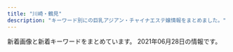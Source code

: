 ```yaml
---
title: "川崎・鶴見"
description: "キーワード別にの巨乳アジアン・チャイナエステ嬢情報をまとめました。"
---
```


新着画像と新着キーワードをまとめています。
2021年06月28日の情報です。

<DmmAffiliateIns />
<KeywordTable
  shops={
    [
    {
        "img_links": [
            "http://muyu.ests.jp/images/mobile.jpg",
            "http://muyu.ests.jp/images/bj3.jpg",
            "http://muyu.ests.jp/images/room1.jpg",
            "http://muyu.ests.jp/photos/sites/53/2021/06/2021062802022498.jpg",
            "http://muyu.ests.jp/images/s_news.jpg",
            "http://muyu.ests.jp/images/room2.jpg",
            "http://muyu.ests.jp/images/room3.jpg",
            "http://muyu.ests.jp/images/bj2.jpg",
            "http://muyu.ests.jp/images/top.jpg",
            "http://muyu.ests.jp/images/room4.jpg",
            "http://muyu.ests.jp/photos/sites/53/2021/06/2021062802022392.jpg",
            "http://muyu.ests.jp/images/s_staff.png"
        ],
        "keywords": {
            "D": 6,
            "85": 6
        },
        "url": "http://muyu.ests.jp/",
        "name": "\u590f\u306e\u591c",
        "station": "JR\u5c3b\u624b\u99c5"
    },
    {
        "keywords": {
            "F": 2,
            "\u4e73": 2
        },
        "name": "\u30af\u30e9\u30a6\u30f3\u30fbCrown",
        "url": "http://www.crownman.tank.jp/",
        "img_links": [
            "http://www.crownman.tank.jp/public/20210319-004011-852.jpeg",
            "http://www.crownman.tank.jp/images/lj.png",
            "http://www.crownman.tank.jp/public/20191208-161631-393.jpeg",
            "http://www.crownman.tank.jp/images/br.png",
            "http://www.crownman.tank.jp/public/20210504-080501-939.jpeg",
            "http://www.crownman.tank.jp/public/20190614-225752-699.jpeg",
            "http://www.crownman.tank.jp/public/20210214-132800-589.jpeg",
            "http://www.crownman.tank.jp/public/20190809-023452-629.jpeg",
            "http://www.crownman.tank.jp/images/h01.jpg",
            "http://www.crownman.tank.jp/public/20190404-200155-177.jpeg",
            "http://www.crownman.tank.jp/public/20210603-000118-225.jpeg",
            "http://www.crownman.tank.jp/public/20201114-223303-188.jpeg",
            "http://www.crownman.tank.jp/public/20181103-143855-981.jpeg",
            "http://www.crownman.tank.jp/ueditor/php/upload/image/20181102/1541123069868367.jpg",
            "http://www.crownman.tank.jp/public/20181126-115300-843.jpeg",
            "http://www.crownman.tank.jp/images/h5.jpg",
            "http://www.crownman.tank.jp/public/20210512-181627-885.jpeg",
            "http://www.crownman.tank.jp/public/20181102-021404-733.jpeg",
            "http://www.crownman.tank.jp/public/20181102-021325-742.jpeg",
            "http://www.crownman.tank.jp/images/xw.png",
            "http://www.crownman.tank.jp/images/zj.png",
            "http://www.crownman.tank.jp/public/20181102-021419-221.jpeg",
            "http://www.crownman.tank.jp/public/20210615-000828-824.jpeg",
            "http://www.crownman.tank.jp/public/20201016-024617-911.jpeg",
            "http://www.crownman.tank.jp/images/fj.png",
            "http://www.crownman.tank.jp/public/20200829-001214-615.jpeg",
            "http://www.crownman.tank.jp/public/20210225-132107-806.jpeg",
            "http://www.crownman.tank.jp/public/20210208-142304-974.jpeg",
            "http://www.crownman.tank.jp/public/20210309-102855-324.jpeg",
            "http://www.crownman.tank.jp/public/20190516-130732-500.jpeg",
            "http://www.crownman.tank.jp/images/h02.jpg",
            "http://www.crownman.tank.jp/ueditor/php/upload/image/20200828/1598625782230952.jpeg",
            "http://www.crownman.tank.jp/public/20210219-091840-338.jpeg",
            "http://www.crownman.tank.jp/public/20191102-172721-416.jpeg",
            "http://www.crownman.tank.jp/public/20210620-113212-312.png",
            "http://www.crownman.tank.jp/public/20210128-093735-441.jpeg",
            "http://www.crownman.tank.jp/public/20181102-021343-999.jpeg",
            "http://www.crownman.tank.jp/public/20190410-032921-983.jpeg",
            "http://www.crownman.tank.jp/public/20190103-235102-103.jpeg",
            "http://www.crownman.tank.jp/images/guest.png",
            "http://www.crownman.tank.jp/public/20210315-113348-885.jpeg",
            "http://www.crownman.tank.jp/images/h3.jpg",
            "http://www.crownman.tank.jp/public/20200829-204316-579.jpeg",
            "http://www.crownman.tank.jp/public/20210601-123201-393.jpeg",
            "http://www.crownman.tank.jp/public/20210217-094543-773.jpeg",
            "http://www.crownman.tank.jp/images/lyb.png",
            "http://www.crownman.tank.jp/public/20201225-105416-366.jpeg",
            "http://www.crownman.tank.jp/public/20191220-000813-127.jpeg",
            "http://www.crownman.tank.jp/images/scrollToTop.png",
            "http://www.crownman.tank.jp/public/20190512-114325-285.jpeg",
            "http://www.crownman.tank.jp/public/20181101-091932-723.jpeg",
            "http://www.crownman.tank.jp/images/br1.png",
            "http://www.crownman.tank.jp/images/contact.png",
            "http://www.crownman.tank.jp/public/20210226-091700-151.jpeg",
            "http://www.crownman.tank.jp/images/h4.jpg",
            "http://www.crownman.tank.jp/public/20190321-014538-796.jpeg",
            "http://www.crownman.tank.jp/images/jt.png",
            "http://www.crownman.tank.jp/public/20210414-180217-393.jpeg"
        ],
        "station": "JR\u9db4\u898b\u99c5"
    },
    {
        "name": "\u7652\u3057\u306e\u7f8e\u4eba",
        "url": "http://cizanasr.xyz/",
        "keywords": {
            "C": 8,
            "89": 4,
            "94": 4,
            "D": 4
        },
        "station": "JR\u9db4\u898b\u99c5\u6771\u53e3",
        "img_links": [
            "http://cizanasr.xyz/static/picture/tit_therapist.png",
            "http://cizanasr.xyz/static/picture/room3.jpg",
            "http://cizanasr.xyz/static/picture/room4.jpg",
            "http://cizanasr.xyz/static/picture/tit_staff01.png",
            "http://cizanasr.xyz/static/picture/sp_tit_staff02.png",
            "http://cizanasr.xyz/static/picture/top.jpg",
            "http://cizanasr.xyz/static/picture/img_tel.png",
            "http://cizanasr.xyz/static/picture/tit_new.png",
            "http://cizanasr.xyz/static/picture/sp_tit_staff01.png",
            "http://cizanasr.xyz/static/picture/room2.jpg",
            "http://cizanasr.xyz/uploads/210529/1-210529110451917.jpg",
            "http://cizanasr.xyz/uploads/210529/1-21052911035S39.jpg",
            "http://cizanasr.xyz/static/picture/sp_tit_new.png",
            "http://cizanasr.xyz/static/picture/sp_tit_therapist.png",
            "http://cizanasr.xyz/static/picture/maining.jpg",
            "http://cizanasr.xyz/uploads/210529/1-210529110422206.jpg",
            "http://cizanasr.xyz/static/picture/tit_staff02.png",
            "http://cizanasr.xyz/static/picture/room1.jpg"
        ]
    },
    {
        "url": "http://asatsuyu-es.com/",
        "name": "\u671d\u9732",
        "img_links": [
            "http://asatsuyu-es.com/images/zi_staff.png",
            "http://asatsuyu-es.com/images/room3.jpg",
            "http://asatsuyu-es.com/images/st03b.jpg",
            "http://asatsuyu-es.com/images/st05b.jpg",
            "http://asatsuyu-es.com/images/st02.jpg",
            "http://asatsuyu-es.com/images/mobile.jpg",
            "http://asatsuyu-es.com/images/st05.jpg",
            "http://asatsuyu-es.com/images/room2.jpg",
            "http://asatsuyu-es.com/images/top01.jpg",
            "http://asatsuyu-es.com/images/picktiao.jpg",
            "http://asatsuyu-es.com/images/newtiao.jpg",
            "http://asatsuyu-es.com/images/st01.jpg",
            "http://asatsuyu-es.com/images/newfacetiao.jpg",
            "http://asatsuyu-es.com/images/st03.jpg",
            "http://asatsuyu-es.com/images/room4.jpg",
            "http://asatsuyu-es.com/images/st04.jpg",
            "http://asatsuyu-es.com/images/room6.jpg",
            "http://asatsuyu-es.com/images/room1.jpg"
        ],
        "keywords": {
            "C": 12,
            "87": 1,
            "D": 2,
            "86": 1
        },
        "station": "JR\u9db4\u898b\u99c5\u897f\u53e3"
    },
    {
        "url": "http://www.iyasi-massage.com/",
        "img_links": [
            "http://www.iyasi-massage.com/images/staff_one/staff_one_04.jpg",
            "http://www.iyasi-massage.com/images/staff_image/staff_d05.jpg",
            "http://www.iyasi-massage.com/images/staff_one/staff_one_08.png",
            "http://www.iyasi-massage.com/images/staff_one/staff_one_top.jpg",
            "http://www.iyasi-massage.com/images/staff_image/staff_d02.jpg",
            "http://www.iyasi-massage.com/images/staff_image/staff_d03.jpg",
            "http://www.iyasi-massage.com/images/staff/sta_06.jpg",
            "http://www.iyasi-massage.com/images/system/syatem_303.jpg",
            "http://www.iyasi-massage.com/images/top/top_08.png",
            "http://www.iyasi-massage.com/images/staff/sta_0z2.jpg",
            "http://www.iyasi-massage.com/images/staff_image/staff_d04.jpg",
            "http://www.iyasi-massage.com/images/gallery/gallery_402.jpg",
            "http://www.iyasi-massage.com/images/gallery/gallery_404.jpg",
            "http://www.iyasi-massage.com/images/home/index_page_top.jpg",
            "http://www.iyasi-massage.com/images/staff/sta_03.jpg",
            "http://www.iyasi-massage.com/images/gallery/gallery_01.jpg",
            "http://www.iyasi-massage.com/images/staff_one/staff_one_05.jpg",
            "http://www.iyasi-massage.com/images/gallery/gallery_103.jpg",
            "http://www.iyasi-massage.com/images/system/syatem_301.jpg",
            "http://www.iyasi-massage.com/images/home/index_qup.jpg",
            "http://www.iyasi-massage.com/images/gallery/gallery_401.jpg",
            "http://www.iyasi-massage.com/images/staff/sta_08.jpg",
            "http://www.iyasi-massage.com/images/gallery/gallery_101.jpg",
            "http://www.iyasi-massage.com/images/staff_one/staff_one_07.png",
            "http://www.iyasi-massage.com/images/home/index_tel.jpg",
            "http://www.iyasi-massage.com/images/top/top_04.jpg",
            "http://www.iyasi-massage.com/images/gallery/gallery_104.jpg",
            "http://www.iyasi-massage.com/images/system/syatem_302.jpg",
            "http://www.iyasi-massage.com/images/home/QR.png",
            "http://www.iyasi-massage.com/images/top/top_01.jpg",
            "http://www.iyasi-massage.com/images/top/top_06.jpg",
            "http://www.iyasi-massage.com/images/staff/sta_023.jpg",
            "http://www.iyasi-massage.com/images/staff/sta_0z6.jpg",
            "http://www.iyasi-massage.com/images/staff/sta_0z8.jpg",
            "http://www.iyasi-massage.com/images/staff/sta_0z12.jpg",
            "http://www.iyasi-massage.com/images/gallery/gallery_top.jpg",
            "http://www.iyasi-massage.com/images/gallery/gallery_403.jpg",
            "http://www.iyasi-massage.com/images/top/top_05.jpg",
            "http://www.iyasi-massage.com/images/staff_one/staff_one_01.jpg",
            "http://www.iyasi-massage.com/images/staff/sta_0z10.jpg",
            "http://www.iyasi-massage.com/images/gallery/gallery_102.jpg",
            "http://www.iyasi-massage.com/images/home/index_04.jpg",
            "http://www.iyasi-massage.com/images/staff/sta_01.jpg",
            "http://www.iyasi-massage.com/images/top/top_02.jpg",
            "http://www.iyasi-massage.com/images/top/top_03.jpg",
            "http://www.iyasi-massage.com/images/staff/sta_0z9.jpg",
            "http://www.iyasi-massage.com/images/home/top_qp.jpg",
            "http://www.iyasi-massage.com/images/staff/staff_top.jpg",
            "http://www.iyasi-massage.com/images/staff/sta_010.jpg",
            "http://www.iyasi-massage.com/images/staff_one/staff_one_02.jpg",
            "http://www.iyasi-massage.com/images/staff/sta_021.jpg",
            "http://www.iyasi-massage.com/images/staff/sta_07.jpg",
            "http://www.iyasi-massage.com/images/staff/sta_04.jpg",
            "http://www.iyasi-massage.com/images/staff_image/staff_d06.jpg",
            "http://www.iyasi-massage.com/images/staff_image/staff_d01.jpg",
            "http://www.iyasi-massage.com/images/home/index_03.jpg",
            "http://www.iyasi-massage.com/images/staff_one/staff_one_03.jpg"
        ],
        "name": "\u6843\u6e90\u90f7",
        "keywords": {},
        "station": "JR\u5ddd\u5d0e\u99c5\u6771\u53e3"
    },
    {
        "keywords": {},
        "url": "http://massage-salon.xyz/",
        "img_links": [
            "http://massage-salon.xyz/wp-content/uploads/2019/02/IMG_0142-201x300.jpg",
            "http://massage-salon.xyz/wp-content/uploads/2018/04/s1.jpg",
            "http://massage-salon.xyz/wp-content/uploads/2018/04/s2.jpg",
            "http://massage-salon.xyz/wp-content/uploads/2018/04/s4-500x467.jpg",
            "http://massage-salon.xyz/wp-content/uploads/2018/12/img_6768.jpg",
            "http://massage-salon.xyz/wp-content/themes/template-salon2/images/main2.jpg",
            "http://cdn.dino-es.com/images/logo/200x40DinoEs.png",
            "http://massage-salon.xyz/wp-content/uploads/2018/04/s4.jpg",
            "http://massage-salon.xyz/wp-content/uploads/2018/04/s2-500x467.jpg",
            "http://massage-salon.xyz/wp-content/uploads/2018/04/s3.jpg",
            "http://massage-salon.xyz/wp-content/themes/template-salon2/images/main1.jpg",
            "http://massage-salon.xyz/wp-content/uploads/2019/02/IMG_0144-500x750.jpg",
            "http://massage-salon.xyz/wp-content/themes/template-salon2/images/noimg.jpg",
            "http://massage-salon.xyz/wp-content/uploads/2019/03/IMG_0208-300x200.jpg",
            "http://massage-salon.xyz/wp-content/uploads/2018/12/img_6766.jpg",
            "http://massage-salon.xyz/wp-content/uploads/2019/02/IMG_0142-500x750.jpg",
            "http://massage-salon.xyz/wp-content/uploads/2019/02/IMG_0144-185x300.jpg",
            "http://massage-salon.xyz/wp-content/uploads/2019/02/IMG_0144.jpg",
            "http://massage-salon.xyz/wp-content/themes/template-salon2/images/header-tel.png",
            "http://massage-salon.xyz/wp-content/themes/template-salon2/images/main3.jpg",
            "http://massage-salon.xyz/wp-content/uploads/2019/02/IMG_0142-686x1024.jpg",
            "http://massage-salon.xyz/wp-content/uploads/2018/04/s3-500x467.jpg",
            "http://massage-salon.xyz/wp-content/uploads/2018/04/s1-500x466.jpg"
        ],
        "name": "\u723d\u3084\u304b\u306a\u671d",
        "station": "JR\u5ddd\u5d0e\u99c5\u6771\u53e3"
    },
    {
        "img_links": [
            "http://tsurumi-est.xyz/images/g3.jpg",
            "http://tsurumi-est.xyz/images/int1.jpg",
            "http://tsurumi-est.xyz/images/flash2.jpg",
            "http://tsurumi-est.xyz/images/flash.jpg",
            "http://tsurumi-est.xyz/images/mobile.png",
            "http://tsurumi-est.xyz/images/g0.jpg",
            "http://tsurumi-est.xyz/g1.jpg",
            "http://tsurumi-est.xyz/images/g2.jpg",
            "http://tsurumi-est.xyz/images/mens-esthe1.png",
            "http://tsurumi-est.xyz/images/s_staff1.png",
            "http://momipara.jp/img/link/momi88.jpg",
            "http://tsurumi-est.xyz/g2.jpg",
            "http://tsurumi-est.xyz/images/g5.jpg",
            "http://tsurumi-est.xyz/g0.jpg",
            "http://tsurumi-est.xyz/g3.jpg",
            "http://tsurumi-est.xyz/images/top.jpg",
            "http://tsurumi-est.xyz/images/s_staff.png",
            "http://tsurumi-est.xyz/images/g1.jpg",
            "http://cdn.dino-es.com/images/logo/88x31NewDinoEs.png",
            "http://tsurumi-est.xyz/images/int2.jpg"
        ],
        "station": "\u4eac\u6025\u9db4\u898b\u99c5\u6771\u53e3",
        "name": "Smile",
        "keywords": {
            "C": 16,
            "E": 2,
            "D": 4
        },
        "url": "http://tsurumi-est.xyz/"
    },
    {
        "keywords": {
            "\u80f8": 1,
            "\u30bb\u30af\u30b7\u30fc": 2,
            "G": 4
        },
        "img_links": [
            "http://www.fukuen.in/img/material/sentai1.jpg",
            "http://www.fukuen.in/img/news/news20210611_kaoru.jpg",
            "http://www.fukuen.in/img/camp/20210405_spring.png",
            "http://www.fukuen.in/img/girl/list/swest11a00cec64c1902f8f81d6458bd81ecc3.jpg",
            "http://www.fukuen.in/img/girl/main/smain113a604c7246ee7ef21ea1371bf0f8ae541.jpg",
            "http://www.fukuen.in/img/girl/extra/riri_20210607_3.jpg",
            "http://www.fukuen.in/img/girl/list/slist156b2c0b72e6f061c42ebccbc63e13d7c5.jpg",
            "http://www.fukuen.in/img/material/shiatsu3.jpg",
            "http://www.fukuen.in/img/girl/main/smain513f8bf8e4517330b71f7b182328a05400.jpg",
            "http://www.fukuen.in/img/girl/main/smain134ec1dcb677e5be350bb150449f6c30de9.jpg",
            "http://www.fukuen.in/img/girl/main/smain114a604c7246ee7ef21ea1371bf0f8ae541.jpg",
            "http://www.fukuen.in/img/girl/main/smain21a5f5188f9c41ddb221fc0bead2a8556b.jpg",
            "http://www.fukuen.in/img/girl/main/smain1729a0bb7126fb76055ba03269b5d845204.jpg",
            "http://www.fukuen.in/img/camp/20210621_rainy.png",
            "http://www.fukuen.in/img/girl/main/smain1632e39562f0230b9b51859f7d67c9ba3fc.jpg",
            "http://www.fukuen.in/img/news/news20210611_riri.jpg",
            "http://www.fukuen.in/img/material/oil1.jpg",
            "http://www.fukuen.in/img/girl/extra/haruka_20210313_1.jpg",
            "http://www.fukuen.in/img/girl/extra/haruka_20210313_4.jpg",
            "http://www.fukuen.in/img/material/sentai2.jpg",
            "http://www.fukuen.in/img/material/arrow_next.png",
            "http://www.fukuen.in/img/girl/main/smain133ec1dcb677e5be350bb150449f6c30de9.jpg",
            "http://www.fukuen.in/img/girl/extra/yuki_20210310_6.jpg",
            "http://www.fukuen.in/img/girl/main/smain12372fb92a183b52eed6697b1dc18d650f.jpg",
            "http://www.fukuen.in/img/girl/extra/hotaru200809_2min75.jpg",
            "http://www.fukuen.in/img/girl/extra/yuki_20210310_2.jpg",
            "http://www.fukuen.in/img/material/oil4.jpg",
            "http://www.fukuen.in/img/material/sentai3.jpg",
            "http://www.fukuen.in/img/girl/main/smain135ec1dcb677e5be350bb150449f6c30de9.jpg",
            "http://www.fukuen.in/img/material/oil2.jpg",
            "http://www.fukuen.in/img/material/shiatsu2.jpg",
            "http://www.fukuen.in/img/girl/main/smain15118ef4be37dd1bb9ff85c2afa5d75a51b.jpg",
            "http://www.fukuen.in/img/girl/extra/ai_20200914_1.jpg",
            "http://www.fukuen.in/img/girl/main/smain15218ef4be37dd1bb9ff85c2afa5d75a51b.jpg",
            "http://www.fukuen.in/img/girl/list/slist5751a73c1d67d106b755f2a10f214b1fb.jpg",
            "http://www.fukuen.in/img/girl/main/smain141e48573960397dac752f153b86f52127e.jpg",
            "http://www.fukuen.in/img/material/shiatsu1.jpg",
            "http://www.fukuen.in/img/girl/extra/risa_20200923_3.jpg",
            "http://www.fukuen.in/img/material/oil6.jpg",
            "http://www.fukuen.in/img/material/akasuri2rev1.jpg",
            "http://www.fukuen.in/img/girl/main/smain1622e39562f0230b9b51859f7d67c9ba3fc.jpg",
            "http://www.fukuen.in/img/girl/extra/yuki_20210310_4.jpg",
            "http://www.fukuen.in/img/camp/20210618_deluxe.png",
            "http://www.fukuen.in/img/girl/list/swest145a475e5294d8872e2908b6e44ff2fd28.jpg",
            "http://www.fukuen.in/img/girl/main/smain161ccde286216ee7496f9b79d0ccb1211b0.jpg",
            "http://www.fukuen.in/img/girl/list/slist48970948df1b5f673ddccf8bdc1c27ca3.jpg",
            "http://www.fukuen.in/img/girl/extra/risa_20200923_2.jpg",
            "http://www.fukuen.in/img/girl/main/smain1739a0bb7126fb76055ba03269b5d845204.jpg",
            "http://www.fukuen.in/img/girl/list/slist21d95f10417cbe687c362ac86a6caaf51.jpg",
            "http://www.fukuen.in/img/girl/extra/riri_20210607_5.jpg",
            "http://www.fukuen.in/img/girl/main/smain13372fb92a183b52eed6697b1dc18d650f.jpg",
            "http://www.fukuen.in/img/girl/extra/risa_20200923_5.jpg",
            "http://www.fukuen.in/img/girl/extra/hotaru200809_1min75.jpg",
            "http://www.fukuen.in/img/girl/main/smain1749a0bb7126fb76055ba03269b5d845204.jpg",
            "http://www.fukuen.in/img/girl/extra/riri_20210607_4.jpg",
            "http://www.fukuen.in/img/girl/main/smain1759a0bb7126fb76055ba03269b5d845204.jpg",
            "http://www.fukuen.in/img/girl/extra/haruka_20210313_5.jpg",
            "http://www.fukuen.in/img/girl/extra/risa_20200923_1.jpg",
            "http://www.fukuen.in/img/girl/list/slist14e48573960397dac752f153b86f52127e.jpg",
            "http://www.fukuen.in/img/girl/extra/haruka_20210313_3.jpg",
            "http://www.fukuen.in/img/girl/list/swest1154c6465b3e80f1950af663ae9de86840.jpg",
            "http://www.fukuen.in/img/material/sentai4.jpg",
            "http://www.fukuen.in/img/girl/extra/riri_20210607_1.jpg",
            "http://www.fukuen.in/img/girl/main/smain1435a475e5294d8872e2908b6e44ff2fd28.jpg",
            "http://www.fukuen.in/img/material/shiatsu6.jpg",
            "http://www.fukuen.in/img/camp/20200610_shinki.jpg",
            "http://www.fukuen.in/img/material/shiatsu5rev1.jpg",
            "http://www.fukuen.in/img/girl/list/swest5751a73c1d67d106b755f2a10f214b1fb.jpg",
            "http://www.fukuen.in/img/girl/extra/yuki_20210310_3.jpg",
            "http://www.fukuen.in/img/girl/main/smain8415e8cbb1c49eb7c8caa026cbfa4e5e53.jpg",
            "http://www.fukuen.in/img/girl/main/smain53fb1c032274e28d599eed619e1bedc3e4.jpg",
            "http://www.fukuen.in/img/girl/list/swest13a9012a45cd10e4bbf815bf1cd1dfb50a.jpg",
            "http://www.fukuen.in/img/material/bath.jpg",
            "http://www.fukuen.in/img/girl/extra/hotaru200809_4min75.jpg",
            "http://www.fukuen.in/img/girl/main/smain16596f3ae3a738e965bce7cf30f028138bf.jpg",
            "http://www.fukuen.in/img/girl/main/smain82429f69a5e0facf26b5c596ab5374c79a.jpg",
            "http://www.fukuen.in/img/girl/main/smain11154c6465b3e80f1950af663ae9de86840.jpg",
            "http://www.fukuen.in/img/girl/main/smain23a5f5188f9c41ddb221fc0bead2a8556b.jpg",
            "http://www.fukuen.in/img/girl/extra/ai_20200914_3.jpg",
            "http://www.fukuen.in/img/girl/list/swest16ccde286216ee7496f9b79d0ccb1211b0.jpg",
            "http://www.fukuen.in/img/girl/extra/riri_20210607_2.jpg",
            "http://www.fukuen.in/img/girl/main/smain425ef08e32ca6d2936eee599647ef1be42.jpg",
            "http://www.fukuen.in/img/girl/extra/riri_20210607_6.jpg",
            "http://www.fukuen.in/img/material/akasuri5rev1.jpg",
            "http://www.fukuen.in/img/girl/main/smain115a604c7246ee7ef21ea1371bf0f8ae541.jpg",
            "http://www.fukuen.in/img/girl/main/smain14440463708cafed5ed2857e0fb652102bb.jpg",
            "http://www.fukuen.in/img/girl/main/smain112a604c7246ee7ef21ea1371bf0f8ae541.jpg",
            "http://www.fukuen.in/img/camp/20210618_riri.jpg",
            "http://www.fukuen.in/img/material/akasuri1.jpg",
            "http://www.fukuen.in/img/girl/pickup/pickup20210316225343.jpg",
            "http://www.fukuen.in/img/girl/pickup/pickup20210316230958.jpg",
            "http://www.fukuen.in/img/girl/main/smain17168dbbfdf9b8041399246bb7ae21124f0.jpg",
            "http://www.fukuen.in/img/girl/main/smain41f486b583999cfcec7913d7843c608159.jpg",
            "http://www.fukuen.in/img/girl/main/smain721ab20435a050b6117e25de016c851a5e.jpg",
            "http://www.fukuen.in/img/girl/extra/ai_20200914_4.jpg",
            "http://www.fukuen.in/img/material/oil5.jpg",
            "http://www.fukuen.in/img/girl/main/smain81429f69a5e0facf26b5c596ab5374c79a.jpg",
            "http://www.fukuen.in/img/girl/list/swest25902fb05705d4f4dcd3bb55fc78d46ee.jpg",
            "http://www.fukuen.in/img/material/sentai6rev1.jpg",
            "http://www.fukuen.in/img/girl/main/smain131a9012a45cd10e4bbf815bf1cd1dfb50a.jpg",
            "http://www.fukuen.in/img/girl/extra/risa_20200923_4.jpg",
            "http://www.fukuen.in/img/material/arrow_prev.png",
            "http://www.fukuen.in/img/material/oil3.jpg",
            "http://www.fukuen.in/img/girl/main/smain11372fb92a183b52eed6697b1dc18d650f.jpg",
            "http://www.fukuen.in/img/girl/main/smain22a5f5188f9c41ddb221fc0bead2a8556b.jpg",
            "http://www.fukuen.in/img/girl/main/smain52fb1c032274e28d599eed619e1bedc3e4.jpg",
            "http://www.fukuen.in/img/material/sentai5rev1.jpg",
            "http://www.fukuen.in/img/girl/list/swest8fbaefba79306aed7d52f3369481c4f79.jpg",
            "http://www.fukuen.in/img/girl/main/smain711ab20435a050b6117e25de016c851a5e.jpg",
            "http://www.fukuen.in/img/material/akasuri6rev1.jpg",
            "http://www.fukuen.in/img/material/akasuri4.jpg",
            "http://www.fukuen.in/img/girl/main/smain736910286ab0a44682bfc6f093f287b998.jpg",
            "http://www.fukuen.in/img/girl/pickup/pickup20210316234129.jpg",
            "http://www.fukuen.in/img/girl/extra/yuki_20210310_1.jpg",
            "http://www.fukuen.in/img/girl/main/smain1425a475e5294d8872e2908b6e44ff2fd28.jpg",
            "http://www.fukuen.in/img/girl/list/slist1154c6465b3e80f1950af663ae9de86840.jpg",
            "http://www.fukuen.in/img/girl/extra/ai_20200914_2.jpg",
            "http://www.fukuen.in/img/girl/pickup/pickup20210608103919.jpg",
            "http://www.fukuen.in/img/girl/list/slist1768dbbfdf9b8041399246bb7ae21124f0.jpg",
            "http://www.fukuen.in/img/girl/extra/yuki_20210310_5.jpg",
            "http://www.fukuen.in/img/girl/main/smain83429f69a5e0facf26b5c596ab5374c79a.jpg",
            "http://www.fukuen.in/img/girl/extra/yuki_20210310_7.jpg",
            "http://www.fukuen.in/img/material/front.jpg",
            "http://www.fukuen.in/img/camp/20210501.png",
            "http://www.fukuen.in/img/girl/pickup/pickup20210611102305.jpg",
            "http://www.fukuen.in/img/girl/main/smain132ec1dcb677e5be350bb150449f6c30de9.jpg",
            "http://www.fukuen.in/img/girl/extra/hotaru200809_3min75.jpg",
            "http://www.fukuen.in/img/girl/list/slist162e6c2df06bb88ecc8206bde612ab9625.jpg",
            "http://www.fukuen.in/img/girl/list/swest4f486b583999cfcec7913d7843c608159.jpg",
            "http://www.fukuen.in/img/girl/main/smain15318ef4be37dd1bb9ff85c2afa5d75a51b.jpg",
            "http://www.fukuen.in/img/girl/list/slist13198a095a589d6e99c04b29b48a066f60.jpg",
            "http://www.fukuen.in/img/girl/list/slist11a00cec64c1902f8f81d6458bd81ecc3.jpg",
            "http://www.fukuen.in/img/girl/list/swest72b8648aae56da25b7c7573dc007cc2de.jpg",
            "http://www.fukuen.in/img/girl/extra/haruka_20210313_2.jpg",
            "http://www.fukuen.in/img/material/image_auth.png",
            "http://www.fukuen.in/img/girl/list/swest156b2c0b72e6f061c42ebccbc63e13d7c5.jpg",
            "http://www.fukuen.in/img/girl/list/slist8fbaefba79306aed7d52f3369481c4f79.jpg",
            "http://www.fukuen.in/img/girl/main/smain1642e39562f0230b9b51859f7d67c9ba3fc.jpg",
            "http://www.fukuen.in/img/girl/main/smain435ef08e32ca6d2936eee599647ef1be42.jpg",
            "http://www.fukuen.in/img/material/akasuri3.jpg",
            "http://www.fukuen.in/img/girl/main/smain746910286ab0a44682bfc6f093f287b998.jpg",
            "http://www.fukuen.in/img/girl/list/slist7a7cd4a2a61a08aea05c874262bd2983c.jpg",
            "http://www.fukuen.in/img/material/shiatsu4rev1.jpg",
            "http://www.fukuen.in/img/girl/list/swest1768dbbfdf9b8041399246bb7ae21124f0.jpg",
            "http://www.fukuen.in/img/girl/main/smain14540463708cafed5ed2857e0fb652102bb.jpg"
        ],
        "name": "\u798f\u7e01\u30fbFUKUEN",
        "station": "JR\u9db4\u898b\u99c5\u6771\u53e3",
        "url": "http://www.fukuen.in/"
    },
    {
        "keywords": {
            "E": 19,
            "82": 19,
            "87": 133,
            "88": 17,
            "85": 57,
            "C": 76,
            "83": 19,
            "86": 76,
            "D": 188
        },
        "station": "\u4eac\u6025\u9db4\u898b\u99c5\u6771\u53e3",
        "name": "\u30d0\u30d6\u308a\u3093\u5a18",
        "img_links": [
            "http://baburin.iest.info/photos/sites/2/2018/07/2018072409124390.jpg",
            "http://baburin.iest.info/images/staff0.jpg",
            "http://baburin.iest.info/photos/sites/2/2018/11/2018112214225177.jpg",
            "http://baburin.iest.info/photos/sites/2/2020/02/2020021216314936.jpg",
            "http://baburin.iest.info/photos/sites/2/2019/06/2019062312555740.jpg",
            "http://baburin.iest.info/images/s_face.jpg",
            "http://baburin.iest.info/photos/sites/2/2019/12/2019121012234134.jpg",
            "http://baburin.iest.info/images/acc1.jpg",
            "http://baburin.iest.info/photos/sites/2/2018/06/2018063004421199.jpg",
            "http://baburin.iest.info/images/s_staff.jpg",
            "http://baburin.iest.info/images/s_news.jpg",
            "http://baburin.iest.info/photos/sites/2/2018/06/2018062508384319.jpg",
            "http://baburin.iest.info/images/mibile.jpg",
            "http://baburin.iest.info/photos/sites/2/2018/09/2018091006542340.jpg",
            "http://baburin.iest.info/images/s_pick.jpg",
            "http://baburin.iest.info/photos/sites/2/2019/12/2019121012271150.jpg",
            "http://baburin.iest.info/photos/sites/2/2019/12/2019121112381870.jpg",
            "http://baburin.iest.info/photos/sites/2/2020/02/2020020617495273.jpg",
            "http://baburin.iest.info/images/acc.jpg",
            "http://baburin.iest.info/images/s_info.jpg",
            "http://baburin.iest.info/photos/sites/2/2020/10/2020100615314175.jpg",
            "http://baburin.iest.info/photos/sites/2/2019/12/2019121012290043.jpg",
            "http://baburin.iest.info/photos/sites/2/2018/10/2018103017042054.jpg",
            "http://baburin.iest.info/images/top.png",
            "http://baburin.iest.info/photos/sites/2/2018/03/1.jpg",
            "http://baburin.iest.info/photos/sites/2/2018/12/2018120114132410.jpg"
        ],
        "url": "http://baburin.iest.info/"
    },
    {
        "name": "\u7518\u5473\u6599",
        "station": "JR\u5ddd\u5d0e\u99c5\u6771\u53e3",
        "img_links": [
            "https://kanmiryou.xyz.mn/images/room4.jpg",
            "https://kanmiryou.xyz.mn/images/tel.jpg",
            "https://kanmiryou.xyz.mn/images/room3.jpg",
            "https://kanmiryou.xyz.mn/images/room2.jpg",
            "https://kanmiryou.xyz.mn/photos/sites/40/2021/03/2021030614173724.jpg",
            "https://kanmiryou.xyz.mn/images/new.jpg",
            "https://kanmiryou.xyz.mn/images/top.jpg",
            "https://kanmiryou.xyz.mn/images/news_bj2.jpg",
            "https://kanmiryou.xyz.mn/images/mobile.jpg",
            "https://kanmiryou.xyz.mn/images/s_news.jpg",
            "https://kanmiryou.xyz.mn/images/s1.jpg",
            "https://kanmiryou.xyz.mn/photos/sites/40/2021/03/2021030614173823.jpg",
            "https://kanmiryou.xyz.mn/photos/sites/40/2021/03/2021030618231353.jpg",
            "https://kanmiryou.xyz.mn/images/s_link.jpg",
            "https://kanmiryou.xyz.mn/images/s_face.jpg",
            "https://kanmiryou.xyz.mn/images/s_staff.jpg",
            "https://kanmiryou.xyz.mn/images/room1.jpg",
            "https://kanmiryou.xyz.mn/photos/sites/40/2021/03/2021030614173780.jpg",
            "https://kanmiryou.xyz.mn/images/s2.jpg"
        ],
        "keywords": {
            "C": 12,
            "85": 16,
            "D": 64,
            "86": 48
        },
        "url": "https://kanmiryou.xyz.mn/"
    },
    {
        "keywords": {
            "C": 13
        },
        "url": "http://es-china.info/",
        "img_links": [
            "http://es-china.info/images/s_pickup.png",
            "http://es-china.info/images/mobile.jpg",
            "http://es-china.info/images/room3.jpg",
            "http://es-china.info/images/s_ranking.png",
            "http://es-china.info/images/r3.jpg",
            "http://es-china.info/staff/sasa1.jpg",
            "http://es-china.info/staff/sayuri3.jpg",
            "http://es-china.info/images/line.png",
            "http://es-china.info/images/room1.jpg",
            "http://es-china.info/staff/ai2.jpg",
            "http://es-china.info/staff/ran2.jpg",
            "http://es-china.info/staff/risa2.jpg",
            "http://es-china.info/staff/sayuri1.jpg",
            "http://es-china.info/images/s_staff.png",
            "http://es-china.info/staff/sayuri2.jpg",
            "http://es-china.info/images/room2.jpg",
            "http://es-china.info/images/s_news.png",
            "http://es-china.info/staff/ran1.jpg",
            "http://es-china.info/staff/emi1.jpg",
            "http://es-china.info/images/s_newface.png",
            "http://es-china.info/images/room4.jpg",
            "http://es-china.info/staff/ai1.jpg",
            "http://es-china.info/staff/risa1.jpg",
            "http://es-china.info/staff/sasa2.jpg",
            "http://es-china.info/images/no1.png",
            "http://es-china.info/staff/emi2.jpg",
            "http://es-china.info/images/s_zysx.png"
        ],
        "name": "\u7652\u5065\u697d",
        "station": "JR\u5ddd\u5d0e\u99c5\u6771\u53e3"
    },
    {
        "url": "http://iyashi-kaze.oks.bz/",
        "name": "\u7652\u3057\u98a8\uff5e\u3044\u3084\u3057\u304b\u305c\uff5e",
        "img_links": [],
        "station": "JR\u5ddd\u5d0e\u99c5\u6771\u53e3",
        "keywords": {}
    },
    {
        "keywords": {
            "D": 8,
            "C": 2
        },
        "station": "JR\u9db4\u898b\u99c5\u6771\u53e3",
        "url": "http://relax-aroma.xyz/",
        "name": "Yumi\u9999 -\u30e6\u30df\u30ab-",
        "img_links": [
            "http://relax-aroma.xyz/images/mainvisual_01_s.jpg",
            "http://relax-aroma.xyz/images/con01.jpg",
            "http://relax-aroma.xyz/images/icon_new.png",
            "http://relax-aroma.xyz/images/cg05.jpg",
            "http://relax-aroma.xyz/images/con02.jpg",
            "http://relax-aroma.xyz/images/mainvisual_01.jpg",
            "http://relax-aroma.xyz/images/cg03.jpg",
            "http://relax-aroma.xyz/images/cg02.jpg",
            "http://relax-aroma.xyz/images/cg06.jpg",
            "http://relax-aroma.xyz/images/head_interior.jpg",
            "http://relax-aroma.xyz/images/cg01.jpg",
            "http://relax-aroma.xyz/images/sw_home.png",
            "http://relax-aroma.xyz/images/trigger.jpg",
            "http://relax-aroma.xyz/images/con03.jpg",
            "http://relax-aroma.xyz/images/sw_tel.png",
            "http://relax-aroma.xyz/images/head_therapist.jpg"
        ]
    },
    {
        "url": "https://hatsukoi.est.cm/",
        "keywords": {},
        "img_links": [],
        "name": "\u521d\u604b",
        "station": "JR\u9db4\u898b\u99c5\u6771\u53e3"
    },
    {
        "station": "JR\u9db4\u898b\u99c5\u6771\u53e3",
        "keywords": {},
        "url": "http://good.abnavi.info/",
        "img_links": [],
        "name": "GooD"
    },
    {
        "url": "https://tsurumi-mensesthe.com/",
        "keywords": {
            "95": 7,
            "88": 14,
            "90": 7,
            "85": 14
        },
        "name": "sweet",
        "img_links": [
            "https://tsurumi-mensesthe.com/staff/riri-s1.jpg",
            "https://tsurumi-mensesthe.com/images/main1.jpg",
            "https://tsurumi-mensesthe.com/staff/yura-l2.jpg",
            "https://inage-mensesthe.com/icon/yelp.png",
            "https://tsurumi-mensesthe.com/images/esthe2.jpg",
            "https://tsurumi-mensesthe.com/images/esthe4.jpg",
            "https://tsurumi-mensesthe.com/room/room-l1.jpg",
            "https://tsurumi-mensesthe.com/staff/natsu-s1.jpg",
            "https://tsurumi-mensesthe.com/staff/riri-l1.jpg",
            "https://tsurumi-mensesthe.com/staff/sora-s1.jpg",
            "https://tsurumi-mensesthe.com/icon/facebook.png",
            "https://tsurumi-mensesthe.com/staff/yura-l3.jpg",
            "https://inage-mensesthe.com/icon/twitter.png",
            "https://tsurumi-mensesthe.com/staff/yura-s2.jpg",
            "https://tsurumi-mensesthe.com/staff/momoka-l2.jpg",
            "https://tsurumi-mensesthe.com/footer/footer-staff.png",
            "https://tsurumi-mensesthe.com/staff/momoka-l3.jpg",
            "https://tsurumi-mensesthe.com/staff/yura-top.jpg",
            "https://tsurumi-mensesthe.com/staff/mimi-s1.jpg",
            "https://tsurumi-mensesthe.com/staff/momoka-s2.jpg",
            "https://tsurumi-mensesthe.com/staff/yura-l1.jpg",
            "https://tsurumi-mensesthe.com/images/esthe1.jpg",
            "https://tsurumi-mensesthe.com/icon/twitter.png",
            "https://tsurumi-mensesthe.com/staff/momoka-s3.jpg",
            "https://tsurumi-mensesthe.com/staff/miki-top.jpg",
            "https://tsurumi-mensesthe.com/staff/miki-s1.jpg",
            "https://tsurumi-mensesthe.com/massage/2021/06/21/mimi-s1.jpg",
            "https://tsurumi-mensesthe.com/footer/footer-line.png",
            "https://inage-mensesthe.com/icon/line.png",
            "https://tsurumi-mensesthe.com/images/header3.png",
            "https://tsurumi-mensesthe.com/images/clear.png",
            "https://tsurumi-mensesthe.com/staff/momoka-top.jpg",
            "https://tsurumi-mensesthe.com/staff/yura-s1.jpg",
            "https://tsurumi-mensesthe.com/staff/mimi-top.jpg",
            "https://tsurumi-mensesthe.com/images/main-sp.jpg",
            "https://tsurumi-mensesthe.com/staff/momoka-s1.jpg",
            "https://tsurumi-mensesthe.com/images/esthe3.jpg",
            "https://inage-mensesthe.com/icon/facebook.png",
            "https://tsurumi-mensesthe.com/staff/riri-l2.jpg",
            "https://tsurumi-mensesthe.com/staff/miki-l1.jpg",
            "https://tsurumi-mensesthe.com/staff/mimi-l1.jpg",
            "https://tsurumi-mensesthe.com/staff/miki-s2.jpg",
            "https://tsurumi-mensesthe.com/staff/momoka-l1.jpg",
            "https://tsurumi-mensesthe.com/room/room-l4.jpg",
            "https://tsurumi-mensesthe.com/staff/yura-s3.jpg",
            "https://tsurumi-mensesthe.com/footer/footer-tel.png",
            "https://tsurumi-mensesthe.com/images/qrcode.png",
            "https://tsurumi-mensesthe.com/massage/2021/03/01/miki-s1.jpg",
            "https://tsurumi-mensesthe.com/staff/natsu-l1.jpg",
            "https://tsurumi-mensesthe.com/staff/riri-top.jpg",
            "https://tsurumi-mensesthe.com/icon/yelp.png",
            "https://tsurumi-mensesthe.com/room/room-l3.jpg",
            "https://tsurumi-mensesthe.com/staff/natsu-top.jpg",
            "https://tsurumi-mensesthe.com/staff/riri-s2.jpg",
            "https://tsurumi-mensesthe.com/staff/miki-l2.jpg",
            "https://tsurumi-mensesthe.com/room/room-l2.jpg",
            "https://tsurumi-mensesthe.com/icon/line.png"
        ],
        "station": "JR\u9db4\u898b\u99c5\u897f\u53e3"
    },
    {
        "name": "\u307c\u304f\u306e\u30c7\u30ea\u30a8\u30b9\u30c6",
        "keywords": {
            "D": 30,
            "86": 12,
            "87": 22,
            "E": 4
        },
        "url": "http://deli-esthe.jpn.mn/",
        "img_links": [
            "http://deli-esthe.jpn.mn/images/sp_tit_therapist.png",
            "http://deli-esthe.jpn.mn/images/top.jpg",
            "http://deli-esthe.jpn.mn/images/tit_staff02.png",
            "http://deli-esthe.jpn.mn/images/sp_top.jpg",
            "http://deli-esthe.jpn.mn/images/tit_therapist.png",
            "http://deli-esthe.jpn.mn/images/room1.jpg",
            "http://deli-esthe.jpn.mn/photos/sites/66/2021/05/2021052910482710.jpg",
            "http://deli-esthe.jpn.mn/photos/sites/66/2021/05/2021052910533749.jpg",
            "http://deli-esthe.jpn.mn/images/room3.jpg",
            "http://deli-esthe.jpn.mn/images/tit_new.png",
            "http://deli-esthe.jpn.mn/images/sp_tit_new.png",
            "http://deli-esthe.jpn.mn/photos/sites/66/2021/05/2021052910442895.jpg",
            "http://deli-esthe.jpn.mn/images/tit_staff01.png",
            "http://deli-esthe.jpn.mn/images/img_tel.png",
            "http://deli-esthe.jpn.mn/images/card.jpg",
            "http://deli-esthe.jpn.mn/images/maining.jpg",
            "http://deli-esthe.jpn.mn/images/sp_tit_staff02.png",
            "http://deli-esthe.jpn.mn/images/room2.jpg",
            "http://deli-esthe.jpn.mn/photos/sites/66/2020/06/2020062113130967.jpg",
            "http://deli-esthe.jpn.mn/images/sp_tit_staff01.png",
            "http://deli-esthe.jpn.mn/images/room4.png",
            "http://deli-esthe.jpn.mn/photos/sites/66/2021/05/2021052910430711.jpg",
            "http://deli-esthe.jpn.mn/photos/sites/66/2021/05/2021052910430612.jpg"
        ],
        "station": "JR\u5ddd\u5d0e\u99c5\u6771\u53e3"
    },
    {
        "img_links": [
            "https://hitomebore.tokyo/img/images/nav_06.png",
            "https://hitomebore.tokyo/img/r2.jpg",
            "https://hitomebore.tokyo/img/images/nav_04.png",
            "https://hitomebore.tokyo/img/r1.jpg",
            "https://hitomebore.tokyo/img/r3.jpg",
            "https://hitomebore.tokyo/img/r4.jpg",
            "https://hitomebore.tokyo/img/images/nav_03.png",
            "https://hitomebore.tokyo/img/images/nav_02.png",
            "https://hitomebore.tokyo/img/images/nav_01.png",
            "https://hitomebore.tokyo/img/images/nav_05.png"
        ],
        "keywords": {},
        "url": "https://hitomebore.tokyo/",
        "station": "JR\u9db4\u898b\u99c5\u6771\u53e3",
        "name": "\u4e00\u76ee\u60da\u308c"
    },
    {
        "name": "\u7e01\u5712",
        "keywords": {
            "86": 16,
            "D": 16
        },
        "url": "http://rabbit.est.cm/",
        "station": "JR\u5ddd\u5d0e\u99c5\u6771\u53e3",
        "img_links": [
            "http://rabbit.est.cm/images/s_staff.png",
            "http://rabbit.est.cm/images/nbj2.jpg",
            "http://rabbit.est.cm/images/top.jpg",
            "http://rabbit.est.cm/photos/sites/29/2017/09/2017090411494123.jpg",
            "http://rabbit.est.cm/photos/sites/29/2017/04/01.jpg",
            "http://rabbit.est.cm/photos/sites/29/2020/11/2020110707012088.jpg",
            "http://rabbit.est.cm/photos/sites/29/2018/08/2018081709473259.jpg",
            "http://rabbit.est.cm/images/acc3.jpg",
            "http://rabbit.est.cm/images/acc5.jpg",
            "http://rabbit.est.cm/images/acc4.jpg",
            "http://rabbit.est.cm/images/s_news.png",
            "http://rabbit.est.cm/images/pick.png",
            "http://rabbit.est.cm/images/nbj3.jpg",
            "http://rabbit.est.cm/photos/sites/29/2017/03/188375621118420915.jpg",
            "http://rabbit.est.cm/images/acc2.jpg",
            "http://rabbit.est.cm/images/mobile.jpg",
            "http://rabbit.est.cm/photos/sites/29/2017/03/girls03.jpg",
            "http://rabbit.est.cm/photos/sites/29/2017/02/3.jpg"
        ]
    },
    {
        "station": "JR\u77e2\u5411\u99c5\u897f\u53e3",
        "keywords": {
            "87": 2,
            "86": 6,
            "D": 8,
            "85": 2,
            "C": 13,
            "E": 2
        },
        "url": "https://tanoshii.xyz.mn/",
        "img_links": [
            "https://tanoshii.xyz.mn/photos/sites/44/2021/04/2021042710173888.jpg",
            "https://tanoshii.xyz.mn/photos/sites/44/2021/04/2021042710162415.jpg",
            "https://tanoshii.xyz.mn/photos/sites/44/2021/04/2021042710162393.jpg",
            "https://tanoshii.xyz.mn/images/mobile.jpg",
            "https://tanoshii.xyz.mn/images/ntop.png",
            "https://tanoshii.xyz.mn/images/s_staff.png",
            "https://tanoshii.xyz.mn/images/top.png",
            "https://tanoshii.xyz.mn/photos/sites/44/2021/04/2021042710162377.jpg",
            "https://tanoshii.xyz.mn/images/news.jpg",
            "https://tanoshii.xyz.mn/images/s_link.png",
            "https://tanoshii.xyz.mn/photos/sites/44/2021/05/2021052503320637.jpg"
        ],
        "name": "\u697d\u3057\u3044"
    },
    {
        "station": "JR\u9db4\u898b\u99c5\u897f\u53e3",
        "name": "\u3055\u304f\u3089",
        "keywords": {
            "92": 8,
            "88": 8,
            "89": 6,
            "86": 8,
            "C": 8,
            "D": 24,
            "93": 8,
            "E": 8,
            "87": 10
        },
        "img_links": [
            "http://tsurumisakura.este88.com/files/004.jpg",
            "http://tsurumisakura.este88.com/images/m6.jpg",
            "http://tsurumisakura.este88.com/images/info.png",
            "http://tsurumisakura.este88.com/images/m1.jpg",
            "http://tsurumisakura.este88.com/images/slider-img002.jpg",
            "http://tsurumisakura.este88.com/images/m2.jpg",
            "http://tsurumisakura.este88.com/images/m3.jpg",
            "http://tsurumisakura.este88.com/files/miho1.jpg",
            "http://tsurumisakura.este88.com/files/minami1.jpg",
            "http://tsurumisakura.este88.com/files/miyuki1.jpg",
            "http://tsurumisakura.este88.com/files/sayuri1.jpg",
            "http://tsurumisakura.este88.com/images/b-tel.png",
            "http://tsurumisakura.este88.com/images/tel2.png",
            "http://tsurumisakura.este88.com/images/m4.jpg",
            "http://tsurumisakura.este88.com/files/hitomi1.jpg",
            "http://tsurumisakura.este88.com/images/b-online.png",
            "http://tsurumisakura.este88.com/images/slider-img001.jpg"
        ],
        "url": "http://tsurumisakura.este88.com/"
    },
    {
        "url": "http://kafu.ests.co/",
        "name": "\u5bf5\u6df1\u82b1\u98a8",
        "img_links": [
            "http://kafu.ests.co/photos/sites/7/2017/10/2017101205420065.jpg",
            "http://kafu.ests.co/images/room2.jpg",
            "http://kafu.ests.co/images/n3.jpg",
            "http://kafu.ests.co/photos/sites/7/2017/02/1.jpg",
            "http://kafu.ests.co/images/room4.jpg",
            "http://kafu.ests.co/photos/sites/7/2017/10/2017101205420191.jpg",
            "http://kafu.ests.co/photos/sites/7/2017/10/2017100904034443.png",
            "http://kafu.ests.co/images/s_link.jpg",
            "http://kafu.ests.co/images/nbj3.jpg",
            "http://kafu.ests.co/images/nbj1.jpg",
            "http://kafu.ests.co/images/s_staff1.jpg",
            "http://kafu.ests.co/images/s_news.jpg",
            "http://kafu.ests.co/images/s_pick.jpg",
            "http://kafu.ests.co/images/top.png",
            "http://kafu.ests.co/images/s_mobile.jpg",
            "http://kafu.ests.co/images/face_bj.jpg",
            "http://kafu.ests.co/photos/sites/7/2017/10/2017100904034561.png",
            "http://kafu.ests.co/images/mobile.jpg",
            "http://kafu.ests.co/images/room1.jpg",
            "http://kafu.ests.co/photos/sites/7/2017/02/2.jpg",
            "http://kafu.ests.co/images/room3.jpg",
            "http://kafu.ests.co/images/s_staff.jpg",
            "http://kafu.ests.co/images/s_face.jpg",
            "http://kafu.ests.co/images/line.jpg",
            "http://kafu.ests.co/images/face_bj3.jpg",
            "http://kafu.ests.co/images/n1.jpg"
        ],
        "keywords": {
            "82": 3,
            "83": 3,
            "C": 21
        },
        "station": "JR\u77e2\u5411\u99c5\u897f\u53e3"
    },
    {
        "keywords": {},
        "img_links": [],
        "name": "\u4eba\u9b5a\u306e\u604b",
        "station": "JR\u9db4\u898b\u99c5\u6771\u53e3",
        "url": "http://genkimori.ests.jp/"
    },
    {
        "img_links": [
            "http://www.play-land.work/sp/images/b2.jpg",
            "http://www.play-land.work/sp/images/newface.png",
            "http://www.play-land.work/images/b4.jpg",
            "http://www.play-land.work/sp/images/int3.jpg",
            "http://www.play-land.work/images/b3.jpg",
            "http://www.play-land.work/sp/images/sys1.png",
            "http://www.play-land.work/images/ac1.jpg",
            "http://www.play-land.work/images/sys3.jpg",
            "http://www.play-land.work/sp/images/b1.jpg",
            "http://www.play-land.work/images/head.jpg",
            "http://www.play-land.work/sp/images/4.jpg",
            "http://www.play-land.work/sp/images/1.jpg",
            "http://www.play-land.work/sp/images/int1.png",
            "http://www.play-land.work/sp/images/2.jpg",
            "http://www.play-land.work/sp/images/topgirl.png",
            "http://www.play-land.work/sp/img/hosino1.jpg",
            "http://www.play-land.work/sp/images/int4.jpg",
            "http://www.play-land.work/staff/yukari.jpg",
            "http://www.play-land.work/images/b2.jpg",
            "http://www.play-land.work/images/tgirl.jpg",
            "http://www.play-land.work/img/hinano1.jpg",
            "http://www.play-land.work/sp/images/twitter.png",
            "http://www.play-land.work/images/3.jpg",
            "http://www.play-land.work/sp/images/ac1.jpg",
            "http://www.play-land.work/images/sm.jpg",
            "http://www.play-land.work/sp/staff/hosino.jpg",
            "http://www.play-land.work/images/sys2.jpg",
            "http://www.play-land.work/img/saki1.jpg",
            "http://www.play-land.work/sp/images/sys3.png",
            "http://www.play-land.work/images/b1.jpg",
            "http://www.play-land.work/images/2.jpg",
            "http://www.play-land.work/images/rec2.jpg",
            "http://www.play-land.work/images/rec1.jpg",
            "http://www.play-land.work/sp/images/int2.jpg",
            "http://www.play-land.work/images/newface.jpg",
            "http://www.play-land.work/images/4.jpg",
            "http://www.play-land.work/img/hosino1.jpg",
            "http://www.play-land.work/sp/staff/saki.jpg",
            "http://www.play-land.work/sp/images/3.jpg",
            "http://www.play-land.work/staff/hosino.jpg",
            "http://www.play-land.work/images/staff_t.jpg",
            "http://www.play-land.work/sp/images/line.jpg",
            "http://www.play-land.work/sp/images/sys2.png",
            "http://www.play-land.work/images/interior_t.jpg",
            "http://www.play-land.work/sp/img/saki1.jpg",
            "http://www.play-land.work/sp/img/hinano1.jpg",
            "http://www.play-land.work/staff/hinano.jpg",
            "http://www.play-land.work/staff/saki.jpg",
            "http://www.play-land.work/images/sys1.jpg",
            "http://www.play-land.work/sp/images/head.jpg",
            "http://www.play-land.work/images/1.jpg",
            "http://www.play-land.work/sp/staff/hinano.jpg",
            "http://www.play-land.work/sp/images/b3.jpg",
            "http://www.play-land.work/images/line.jpg",
            "http://www.play-land.work/images/int1.jpg",
            "http://www.play-land.work/sp/images/staff_t.png",
            "http://www.play-land.work/sp/img/yukari1.jpg",
            "http://www.play-land.work/sp/images/rec2.png",
            "http://www.play-land.work/sp/images/interior_t.png",
            "http://www.play-land.work/sp/images/rec1.jpg",
            "http://www.play-land.work/sp/staff/yukari.jpg",
            "http://www.play-land.work/images/twitter_t.jpg",
            "http://www.play-land.work/images/int2.jpg",
            "http://www.play-land.work/img/yukari1.jpg",
            "http://www.play-land.work/sp/images/footer.jpg",
            "http://www.play-land.work/sp/images/tel.png"
        ],
        "station": "\u4eac\u6025\u9db4\u898b\u99c5\u6771\u53e3",
        "name": "HaNa",
        "url": "http://www.play-land.work/",
        "keywords": {}
    },
    {
        "station": "JR\u9db4\u898b\u99c5\u897f\u53e3",
        "name": "\u5929\u4f7f\u306e\u604b",
        "url": "http://h-yousei.xyz/",
        "img_links": [
            "http://h-yousei.xyz/images/g1.jpg",
            "http://h-yousei.xyz/images/g2.jpg",
            "http://h-yousei.xyz/images/b1.jpg",
            "http://h-yousei.xyz/images/top1.jpg",
            "http://h-yousei.xyz/images/tite-staff.png",
            "http://h-yousei.xyz/images/g0.jpg",
            "http://h-yousei.xyz/images/r4.jpg",
            "http://h-yousei.xyz/images/top.png",
            "http://h-yousei.xyz/images/g3.jpg",
            "http://h-yousei.xyz/images/r3.jpg",
            "http://h-yousei.xyz/images/mobile.png",
            "http://h-yousei.xyz/images/tit-new.png",
            "http://h-yousei.xyz/images/r1.jpg",
            "http://h-yousei.xyz/images/tite_staff.png",
            "http://h-yousei.xyz/images/b2.jpg",
            "http://h-yousei.xyz/images/tit-newface.png",
            "http://h-yousei.xyz/images/r2.jpg"
        ],
        "keywords": {
            "C": 7
        }
    },
    {
        "img_links": [
            "https://moon-beauty.jp/wp/wp-content/uploads/2020/09/mirai_info.png",
            "https://moon-beauty.jp/wp/wp-content/uploads/2017/12/11e78c1189d1307c1c0528ca01cf193e.jpg",
            "https://moon-beauty.jp/wp/wp-content/uploads/2017/11/484697b90c0612750e1d8c7c971a16f8.jpg",
            "https://moon-beauty.jp/wp/wp-content/uploads/2020/09/costume.png",
            "https://moon-beauty.jp/images/costume/sailorgirl02.png",
            "https://moon-beauty.jp/images/costume/cheergirl01.png",
            "https://moon-beauty.jp/wp/wp-content/uploads/2017/11/mb_front2.png",
            "https://moon-beauty.jp/wp/wp-content/uploads/2017/11/campaign1711-700x327.jpg",
            "https://moon-beauty.jp/wp/wp-content/uploads/2017/11/top01-1.png",
            "https://moon-beauty.jp/wp/wp-content/uploads/2017/12/dde33c6f84f42b29abc164fed911749d-700x1246.jpg",
            "https://moon-beauty.jp/images/staff/momoka22_01.png",
            "https://moon-beauty.jp/images/staff/ran23_01.png",
            "https://moon-beauty.jp/wp/wp-content/uploads/2017/11/6a08b9c7e55a068553569af35285dd93-700x1244.jpg",
            "https://moon-beauty.jp/images/staff/hikari23_01.png",
            "https://moon-beauty.jp/images/costume/cabinattendant01.png",
            "https://moon-beauty.jp/wp/wp-content/uploads/2021/05/estama_log.png",
            "https://moon-beauty.jp/images/staff/nana25_02.png",
            "https://moon-beauty.jp/wp/wp-content/uploads/2017/11/6a08b9c7e55a068553569af35285dd93.jpg",
            "https://moon-beauty.jp/wp/wp-content/uploads/2018/09/mb_front4.png",
            "https://moon-beauty.jp/wp/wp-content/uploads/2017/11/9ac2dcf4d411d36df940a44359d1e597.jpg",
            "https://moon-beauty.jp/images/staff/izumi23_01.png",
            "https://moon-beauty.jp/wp/wp-content/uploads/2017/11/top02.png",
            "https://moon-beauty.jp/wp/wp-content/uploads/2020/09/rika_info.png",
            "https://moon-beauty.jp/wp/wp-content/uploads/2019/07/1907campaign01-700x327.png",
            "https://moon-beauty.jp/wp/wp-content/uploads/2019/07/1907campaign01.png",
            "https://moon-beauty.jp/wp/wp-content/uploads/2019/07/1907campaign02.png",
            "https://moon-beauty.jp/wp/wp-content/uploads/2017/11/27e7586ba3689c74b6428ec7dbfe02a6.jpg",
            "https://moon-beauty.jp/images/costume/nursegirl002.png",
            "https://moon-beauty.jp/images/staff/rika22_02.png",
            "https://moon-beauty.jp/wp/wp-content/uploads/2017/12/3addf91ad6b786b4c3fd2e4322dc1181-700x1246.jpg",
            "https://moon-beauty.jp/wp/wp-content/uploads/2021/03/202103_80_campaign.png",
            "https://moon-beauty.jp/images/staff/rika22_01.png",
            "https://moon-beauty.jp/images/staff/staff.png",
            "https://moon-beauty.jp/wp/wp-content/uploads/2020/06/202006campaign-700x327.png",
            "https://moon-beauty.jp/wp/wp-content/uploads/2020/09/nana_info.png",
            "https://moon-beauty.jp/wp/wp-content/uploads/2017/11/6.png",
            "https://moon-beauty.jp/wp/wp-content/uploads/2018/09/mb_road02.png",
            "https://moon-beauty.jp/wp/wp-content/uploads/2017/12/1d7d7d3df21218cb91cce28ca987dca8.jpg",
            "https://moon-beauty.jp/wp/wp-content/uploads/2017/11/mb_shower.png",
            "https://moon-beauty.jp/wp/wp-content/uploads/2017/11/3.png",
            "https://moon-beauty.jp/wp/wp-content/uploads/2017/12/3addf91ad6b786b4c3fd2e4322dc1181.jpg",
            "https://moon-beauty.jp/images/costume/sailorgirl01.png",
            "https://moon-beauty.jp/wp/wp-content/uploads/2017/12/dde33c6f84f42b29abc164fed911749d.jpg",
            "https://moon-beauty.jp/images/staff/nana25_01.png",
            "https://moon-beauty.jp/wp/wp-content/uploads/2017/12/3985d5f04f99b7c5a1b4662bcc831575.jpg",
            "https://moon-beauty.jp/wp/wp-content/uploads/2017/11/mb_front.png",
            "https://moon-beauty.jp/wp/wp-content/uploads/2017/11/4.png",
            "https://moon-beauty.jp/wp/wp-content/uploads/2017/11/play.png",
            "https://moon-beauty.jp/images/staff/mirai23.png",
            "https://moon-beauty.jp/images/staff/hikari23_02.png",
            "https://moon-beauty.jp/wp/wp-content/uploads/2017/12/1d7d7d3df21218cb91cce28ca987dca8-700x1246.jpg",
            "https://moon-beauty.jp/wp/wp-content/uploads/2017/11/top03.png",
            "https://moon-beauty.jp/wp/wp-content/uploads/2017/11/1.png",
            "https://moon-beauty.jp/images/campaign2017.jpg",
            "https://moon-beauty.jp/wp/wp-content/uploads/2017/11/top01-1-700x459.png",
            "https://moon-beauty.jp/images/staff/eri21_01.png",
            "https://moon-beauty.jp/images/costume/nursegirl01.png",
            "https://moon-beauty.jp/wp/wp-content/uploads/2021/03/202103_100_campaign2.png",
            "https://moon-beauty.jp/wp/wp-content/uploads/2019/07/1907campaign02-700x327.png",
            "https://moon-beauty.jp/wp/wp-content/uploads/2017/11/27e7586ba3689c74b6428ec7dbfe02a6-700x1244.jpg",
            "https://moon-beauty.jp/wp/wp-content/uploads/2017/11/mb_interior01.png",
            "https://moon-beauty.jp/images/costume/cabinattendant02.png",
            "https://moon-beauty.jp/wp/wp-content/uploads/2017/11/5.png",
            "https://moon-beauty.jp/wp/wp-content/uploads/2017/12/7e6728877b7be3eba7dacfced12e3481.jpg",
            "https://moon-beauty.jp/images/staff/emi24_1.png",
            "https://moon-beauty.jp/images/costume/cheergirl02.png"
        ],
        "name": "\u6708\u4e0b\u7f8e\u4eba",
        "url": "https://moon-beauty.jp/",
        "station": "JR\u9db4\u898b\u99c5\u6771\u53e3",
        "keywords": {
            "86": 14,
            "C": 28,
            "87": 14,
            "88": 14,
            "\u30bb\u30af\u30b7\u30fc": 2,
            "85": 14,
            "D": 35,
            "89": 7
        }
    },
    {
        "url": "https://www.pal-spa.com/",
        "name": "Men\u2019s Pal Spa\u30fb\u30e1\u30f3\u30ba\u30d1\u30eb\u30b9\u30d1",
        "img_links": [
            "https://www.pal-spa.com/img/blog/palspa_blog_20191204_izumi4.jpg",
            "https://www.pal-spa.com/img/blog/palspa_blog_20191201_aica4.jpg",
            "https://www.pal-spa.com/img/girl/main/smain355497d0fc321a60342a97907dcf15eddb4.jpg",
            "https://www.pal-spa.com/img/blog/palspa_blog_20200316_aya5.jpg",
            "https://www.pal-spa.com/img/blog/palspa_blog_20210419_yuki3.jpg",
            "https://www.pal-spa.com/img/blog/palspa_blog_20210120_haruka5.jpg",
            "https://www.pal-spa.com/img/girl/main/smain91489e4bc2f68cb6c1df5f2c0780e53ef2.jpg",
            "https://www.pal-spa.com/img/girl/main/smain211a4782a043e7ca29f58aba8d6552a2d6e.jpg",
            "https://www.pal-spa.com/img/blog/palspa_blog_20191201_aica5.jpg",
            "https://www.pal-spa.com/img/girl/main/smain2934975d1e88a92635112090a18fddfe496.jpg",
            "https://www.pal-spa.com/img/blog/palspa_blog_20210419_yuki8.jpg",
            "https://www.pal-spa.com/img/blog/palspa_blog_20191204_izumi6.jpg",
            "https://www.pal-spa.com/img/camp/camp_20210616.jpg",
            "https://www.pal-spa.com/img/blog/postimage20200316071533.jpg",
            "https://www.pal-spa.com/img/blog/postimage20210419052730.jpg",
            "https://www.pal-spa.com/img/girl/main/smain311813891f0a4f13a5dcec2552f803dff41.jpg",
            "https://www.pal-spa.com/img/blog/palspa_blog_20191201_aica1.jpg",
            "https://www.pal-spa.com/img/girl/main/smain241254584407bed049e349a41c5443a4345.jpg",
            "https://www.pal-spa.com/img/blog/postimage20190909035711.jpg",
            "https://www.pal-spa.com/img/blog/palspa_blog_20191204_erica4.jpg",
            "https://www.pal-spa.com/img/girl/main/smain295c66d8a8ea77ad563b7a5d4d245be38c5.jpg",
            "https://www.pal-spa.com/img/girl/list/swest3864670640450dd7522ca7f0fecbd2b765.jpg",
            "https://www.pal-spa.com/img/girl/main/smain28209dcea86d45d39c34084233d3f05abd3.jpg",
            "https://www.pal-spa.com/img/blog/palspa_blog_20210419_yuki4.jpg",
            "https://www.pal-spa.com/img/girl/main/smain354497d0fc321a60342a97907dcf15eddb4.jpg",
            "https://www.pal-spa.com/img/blog/palspa_blog_20191204_erica5.jpg",
            "https://www.pal-spa.com/img/girl/pickup/pickup20210626003147.jpg",
            "https://www.pal-spa.com/img/blog/palspa_blog_20191204_izumi2.jpg",
            "https://www.pal-spa.com/img/girl/main/smain424a6d03832c91a865b6562a3dc842e51a.jpg",
            "https://www.pal-spa.com/img/girl/main/smain32344cc176e6519c5cfcaa30cdb6b3d4ae6.jpg",
            "https://www.pal-spa.com/img/girl/list/swest21a4782a043e7ca29f58aba8d6552a2d6e.jpg",
            "https://www.pal-spa.com/img/girl/main/smain382f6aad99e367682c5ac15910ba1d79dba.jpg",
            "https://www.pal-spa.com/img/blog/palspa_blog_20210419_yuki6.jpg",
            "https://www.pal-spa.com/img/girl/list/swest24254584407bed049e349a41c5443a4345.jpg",
            "https://www.pal-spa.com/img/blog/palspa_blog_20200803_ai9.jpg",
            "https://www.pal-spa.com/img/girl/main/smain312cf1a94bbeb47fd61d9c8a0ac5715f220.jpg",
            "https://www.pal-spa.com/img/girl/list/slist21c8c7f499c3f4da854e401c53978a3677.jpg",
            "https://www.pal-spa.com/img/girl/list/sface35c7e2ebf50e97c57692dbfd94cccf9ddb.jpg",
            "https://www.pal-spa.com/img/blog/palspa_blog_20200803_ai4.jpg",
            "https://www.pal-spa.com/img/blog/palspa_blog_20200113_miyuki3.jpg",
            "https://www.pal-spa.com/img/girl/list/slist24940766e3a46af57756429b6407dea11e.jpg",
            "https://www.pal-spa.com/img/girl/list/slist9224bead323710d8ed7f0640125518c54.jpg",
            "https://www.pal-spa.com/img/blog/postimage20190615060904.jpg",
            "https://www.pal-spa.com/img/girl/list/sface259a92ee295305fdbc6e4cd5a68dad5216.jpg",
            "https://www.pal-spa.com/img/girl/main/smain3525044e0e79b6d94578c6c78296fb853e4.jpg",
            "https://www.pal-spa.com/img/blog/palspa_blog_20191201_yui1.jpg",
            "https://www.pal-spa.com/img/blog/postimage20191201160850.jpg",
            "https://www.pal-spa.com/img/girl/list/swest31f19f00dae05be97f6dce6cb5dbe8eec8.jpg",
            "https://www.pal-spa.com/img/girl/main/smain253b45d339d6509c6b7779e499e2a9b6ba6.jpg",
            "https://www.pal-spa.com/img/girl/main/smain212a4782a043e7ca29f58aba8d6552a2d6e.jpg",
            "https://www.pal-spa.com/img/blog/palspa_blog_20191204_izumi3.jpg",
            "https://www.pal-spa.com/img/blog/palspa_blog_20200803_ai3.jpg",
            "https://www.pal-spa.com/img/girl/list/slist32552450a07c5e6fcf616569ce56276f28.jpg",
            "https://www.pal-spa.com/img/blog/postimage20191201162035.jpg",
            "https://www.pal-spa.com/img/blog/palspa_blog_20191201_yui5.jpg",
            "https://www.pal-spa.com/img/blog/palspa_blog_20200316_aya11.jpg",
            "https://www.pal-spa.com/img/girl/list/swest95fea8ce189d2417d922eb9079627b3ac.jpg",
            "https://www.pal-spa.com/img/blog/palspa_blog_20200113_miyuki6.jpg",
            "https://www.pal-spa.com/img/blog/palspa_blog_20210419_yuki5.jpg",
            "https://www.pal-spa.com/img/blog/palspa_blog_20191204_erica6.jpg",
            "https://www.pal-spa.com/img/girl/main/smain94ef1bf25458f90407a4281129029fee02.jpg",
            "https://www.pal-spa.com/img/blog/palspa_blog_20200113_miyuki1.jpg",
            "https://www.pal-spa.com/img/girl/main/smain43f417400ac5884575399559541bcf4c17.jpg",
            "https://www.pal-spa.com/img/blog/palspa_blog_20210120_haruka4.jpg",
            "https://www.pal-spa.com/img/girl/main/smain2352be10adc295a0fc3adfdb5b77838c4a7.jpg",
            "https://www.pal-spa.com/img/girl/main/smain93489e4bc2f68cb6c1df5f2c0780e53ef2.jpg",
            "https://www.pal-spa.com/img/blog/palspa_blog_20200113_miyuki7.jpg",
            "https://www.pal-spa.com/img/blog/palspa_blog_20191204_erica3.jpg",
            "https://www.pal-spa.com/img/girl/pickup/pickup20210513160105.jpg",
            "https://www.pal-spa.com/img/blog/palspa_blog_20200316_aya4.jpg",
            "https://www.pal-spa.com/img/material/image_auth.png",
            "https://www.pal-spa.com/img/girl/main/smain32244cc176e6519c5cfcaa30cdb6b3d4ae6.jpg",
            "https://www.pal-spa.com/img/girl/main/smain34264ec295988800531cb0f78cdcfbcb9cf.jpg",
            "https://www.pal-spa.com/img/material/massage_sentai3.jpg",
            "https://www.pal-spa.com/img/girl/list/slist37ffa7eddb5ff5f31871a45422cbecac1d.jpg",
            "https://www.pal-spa.com/img/girl/list/swest352b89681dd1c11f6c2b3d93f5253fdb44.jpg",
            "https://www.pal-spa.com/img/blog/palspa_blog_20210120_haruka6.jpg",
            "https://www.pal-spa.com/img/girl/list/sface3864670640450dd7522ca7f0fecbd2b765.jpg",
            "https://www.pal-spa.com/img/girl/list/slist2803b6e28547718e5f6d36e0d1c631fbcd.jpg",
            "https://www.pal-spa.com/img/girl/list/sface374e0d15dd2f781c76365f64c8cfd8955c.jpg",
            "https://www.pal-spa.com/img/girl/main/smain214a4782a043e7ca29f58aba8d6552a2d6e.jpg",
            "https://www.pal-spa.com/img/girl/list/sface32552450a07c5e6fcf616569ce56276f28.jpg",
            "https://www.pal-spa.com/img/material/massage_siatu2.jpg",
            "https://www.pal-spa.com/img/girl/main/smain2924975d1e88a92635112090a18fddfe496.jpg",
            "https://www.pal-spa.com/img/girl/list/sface9b20525be57ec14c2cab254b7f38bd4df.jpg",
            "https://www.pal-spa.com/img/blog/palspa_blog_20191201_yui7.jpg",
            "https://www.pal-spa.com/img/blog/palspa_blog_20210419_yuki2.jpg",
            "https://www.pal-spa.com/img/girl/main/smain372eb53412252fd3f47bcd6a4f2e0027ddb.jpg",
            "https://www.pal-spa.com/img/girl/list/sface2815022380c60cdc7043c4ec074cee02f5.jpg",
            "https://www.pal-spa.com/img/girl/main/smain44b39a706bac6618b1571f7fdf4631427d.jpg",
            "https://www.pal-spa.com/img/blog/palspa_blog_20200113_miyuki2.jpg",
            "https://www.pal-spa.com/img/girl/list/slist2384c844601b0fd2f7aabfe4a5a12163b7.jpg",
            "https://www.pal-spa.com/img/blog/palspa_blog_20200316_aya7.jpg",
            "https://www.pal-spa.com/img/blog/postimage20200805131611.jpg",
            "https://www.pal-spa.com/img/girl/pickup/pickup20200104064211.jpg",
            "https://www.pal-spa.com/img/girl/list/slist31991bce11ee745ecab812af3ff1cb34c6.jpg",
            "https://www.pal-spa.com/img/girl/main/smain3438922ce8484534d2b75a91ab7a300e6de.jpg",
            "https://www.pal-spa.com/img/blog/palspa_blog_20191204_erica7.jpg",
            "https://www.pal-spa.com/img/girl/main/smain255b45d339d6509c6b7779e499e2a9b6ba6.jpg",
            "https://www.pal-spa.com/img/girl/main/smain3535044e0e79b6d94578c6c78296fb853e4.jpg",
            "https://www.pal-spa.com/img/girl/list/swest232be10adc295a0fc3adfdb5b77838c4a7.jpg",
            "https://www.pal-spa.com/img/girl/pickup/pickup20200923134207.jpg",
            "https://www.pal-spa.com/img/girl/list/sface34fb1e5b054a6796aafb6d24f36ac90950.jpg",
            "https://www.pal-spa.com/img/girl/main/smain252b45d339d6509c6b7779e499e2a9b6ba6.jpg",
            "https://www.pal-spa.com/img/blog/palspa_blog_20200316_aya3.jpg",
            "https://www.pal-spa.com/img/girl/main/smain215a4782a043e7ca29f58aba8d6552a2d6e.jpg",
            "https://www.pal-spa.com/img/girl/pickup/pickup20210120104719.jpg",
            "https://www.pal-spa.com/img/blog/palspa_blog_20210419_yuki1.jpg",
            "https://www.pal-spa.com/img/girl/main/smain285aa054b0383cc218664f07c55c4e1d3f0.jpg",
            "https://www.pal-spa.com/img/girl/main/smain3448922ce8484534d2b75a91ab7a300e6de.jpg",
            "https://www.pal-spa.com/img/blog/palspa_blog_20210419_yuki7.jpg",
            "https://www.pal-spa.com/img/girl/main/smain213a4782a043e7ca29f58aba8d6552a2d6e.jpg",
            "https://www.pal-spa.com/img/blog/palspa_blog_20200113_miyuki5.jpg",
            "https://www.pal-spa.com/img/girl/list/swest2934a16061b4519bc353f475021810bbc2.jpg",
            "https://www.pal-spa.com/img/girl/main/smain2342be10adc295a0fc3adfdb5b77838c4a7.jpg",
            "https://www.pal-spa.com/img/camp/20210513_newface.jpg",
            "https://www.pal-spa.com/img/blog/palspa_blog_20191201_yui4.jpg",
            "https://www.pal-spa.com/img/girl/list/sface31f19f00dae05be97f6dce6cb5dbe8eec8.jpg",
            "https://www.pal-spa.com/img/girl/list/sface232be10adc295a0fc3adfdb5b77838c4a7.jpg",
            "https://www.pal-spa.com/img/girl/pickup/pickup20200822150116.jpg",
            "https://www.pal-spa.com/img/blog/palspa_blog_20200803_ai1.jpg",
            "https://www.pal-spa.com/img/girl/main/smain254b45d339d6509c6b7779e499e2a9b6ba6.jpg",
            "https://www.pal-spa.com/img/girl/list/swest259a92ee295305fdbc6e4cd5a68dad5216.jpg",
            "https://www.pal-spa.com/img/blog/palspa_blog_20200316_aya1.jpg",
            "https://www.pal-spa.com/img/material/massage_siatu1.jpg",
            "https://www.pal-spa.com/img/material/massage_siatu3.jpg",
            "https://www.pal-spa.com/img/girl/list/slist29b91c9bcc8e157811f43836e0e81c7a7e.jpg",
            "https://www.pal-spa.com/img/girl/list/sface24254584407bed049e349a41c5443a4345.jpg",
            "https://www.pal-spa.com/img/girl/list/sface21a4782a043e7ca29f58aba8d6552a2d6e.jpg",
            "https://www.pal-spa.com/img/girl/main/smain313cf1a94bbeb47fd61d9c8a0ac5715f220.jpg",
            "https://www.pal-spa.com/img/girl/list/swest34fb1e5b054a6796aafb6d24f36ac90950.jpg",
            "https://www.pal-spa.com/img/girl/list/slist256b08026e0fe59c124751f4ba2dce9484.jpg",
            "https://www.pal-spa.com/img/blog/palspa_blog_20200803_ai5.jpg",
            "https://www.pal-spa.com/img/blog/palspa_blog_20200316_aya10.jpg",
            "https://www.pal-spa.com/img/blog/palspa_blog_20200113_miyuki4.jpg",
            "https://www.pal-spa.com/img/girl/pickup/pickup20210315213817.jpg",
            "https://www.pal-spa.com/img/blog/palspa_blog_20191201_yui6.jpg",
            "https://www.pal-spa.com/img/blog/palspa_blog_20191204_izumi7.jpg",
            "https://www.pal-spa.com/img/blog/postimage20190823184018.jpg",
            "https://www.pal-spa.com/img/girl/main/smain284aa054b0383cc218664f07c55c4e1d3f0.jpg",
            "https://www.pal-spa.com/img/girl/main/smain281fd9bc58195da2c4f8c318534044e362e.jpg",
            "https://www.pal-spa.com/img/girl/list/slist34fb1e5b054a6796aafb6d24f36ac90950.jpg",
            "https://www.pal-spa.com/img/blog/postimage20210128110639.jpg",
            "https://www.pal-spa.com/img/blog/palspa_blog_20191201_yui3.jpg",
            "https://www.pal-spa.com/img/blog/palspa_blog_20191201_aica6.jpg",
            "https://www.pal-spa.com/img/blog/palspa_blog_20191201_aica3.jpg",
            "https://www.pal-spa.com/img/blog/palspa_blog_20200316_aya2.jpg",
            "https://www.pal-spa.com/img/girl/main/smain3859b036efd9f2fafe7937797f8e525bc87.jpg",
            "https://www.pal-spa.com/img/girl/main/smain321552450a07c5e6fcf616569ce56276f28.jpg",
            "https://www.pal-spa.com/img/girl/main/smain341fb1e5b054a6796aafb6d24f36ac90950.jpg",
            "https://www.pal-spa.com/img/blog/palspa_blog_20200803_ai7.jpg",
            "https://www.pal-spa.com/img/girl/main/smain2944975d1e88a92635112090a18fddfe496.jpg",
            "https://www.pal-spa.com/img/girl/list/swest2815022380c60cdc7043c4ec074cee02f5.jpg",
            "https://www.pal-spa.com/img/girl/main/smain92489e4bc2f68cb6c1df5f2c0780e53ef2.jpg",
            "https://www.pal-spa.com/img/girl/main/smain351f2458e832a4198c757c4a20f24e7b77f.jpg",
            "https://www.pal-spa.com/img/girl/main/smain374cab2c1fda697e3b05677cf608a517810.jpg",
            "https://www.pal-spa.com/img/girl/main/smain251b45d339d6509c6b7779e499e2a9b6ba6.jpg",
            "https://www.pal-spa.com/img/girl/main/smain2312be10adc295a0fc3adfdb5b77838c4a7.jpg",
            "https://www.pal-spa.com/img/blog/palspa_blog_20200113_miyuki8.jpg",
            "https://www.pal-spa.com/img/girl/main/smain411179e3d7fbd9c1dd52f6aa2a671ce0bd.jpg",
            "https://www.pal-spa.com/img/girl/main/smain3849b036efd9f2fafe7937797f8e525bc87.jpg",
            "https://www.pal-spa.com/img/girl/main/smain29126f46703ae5614cc6531d2d744ef64cb.jpg",
            "https://www.pal-spa.com/img/girl/main/smain32444cc176e6519c5cfcaa30cdb6b3d4ae6.jpg",
            "https://www.pal-spa.com/img/material/massage_sentai1.jpg",
            "https://www.pal-spa.com/img/girl/main/smain373eb53412252fd3f47bcd6a4f2e0027ddb.jpg",
            "https://www.pal-spa.com/img/blog/palspa_blog_20191201_aica2.jpg",
            "https://www.pal-spa.com/img/blog/palspa_blog_20210120_haruka1.jpg",
            "https://www.pal-spa.com/img/girl/main/smain375cab2c1fda697e3b05677cf608a517810.jpg",
            "https://www.pal-spa.com/img/material/massage_sentai2.jpg",
            "https://www.pal-spa.com/img/girl/main/smain283aa054b0383cc218664f07c55c4e1d3f0.jpg",
            "https://www.pal-spa.com/img/blog/postimage20191201160113.jpg",
            "https://www.pal-spa.com/img/girl/list/swest41179e3d7fbd9c1dd52f6aa2a671ce0bd.jpg",
            "https://www.pal-spa.com/img/girl/list/swest32552450a07c5e6fcf616569ce56276f28.jpg",
            "https://www.pal-spa.com/img/blog/palspa_blog_20200803_ai6.jpg",
            "https://www.pal-spa.com/img/blog/postimage20200112225143.jpg",
            "https://www.pal-spa.com/img/girl/main/smain3458922ce8484534d2b75a91ab7a300e6de.jpg",
            "https://www.pal-spa.com/img/blog/palspa_blog_20191204_erica1.jpg",
            "https://www.pal-spa.com/img/blog/palspa_blog_20191204_izumi5.jpg",
            "https://www.pal-spa.com/img/blog/palspa_blog_20200803_ai8.jpg",
            "https://www.pal-spa.com/img/girl/list/swest35285c827d9511f0950a18b392ca14bbe6.jpg",
            "https://www.pal-spa.com/img/girl/main/smain371eb53412252fd3f47bcd6a4f2e0027ddb.jpg",
            "https://www.pal-spa.com/img/blog/palspa_blog_20210120_haruka3.jpg",
            "https://www.pal-spa.com/img/girl/main/smain314f04254ecea9c57f49748c46b01a7664c.jpg",
            "https://www.pal-spa.com/img/girl/list/slist383d8a17795b45ffa212868fa94b2d1f10.jpg",
            "https://www.pal-spa.com/img/girl/main/smain383f6aad99e367682c5ac15910ba1d79dba.jpg",
            "https://www.pal-spa.com/img/girl/main/smain3813d8a17795b45ffa212868fa94b2d1f10.jpg",
            "https://www.pal-spa.com/img/camp/camp_20210616sp.jpg",
            "https://www.pal-spa.com/img/girl/main/smain242efb09e433a238cc9c94272805945bf96.jpg",
            "https://www.pal-spa.com/img/blog/palspa_blog_20191201_yui2.jpg",
            "https://www.pal-spa.com/img/girl/main/smain95ef1bf25458f90407a4281129029fee02.jpg",
            "https://www.pal-spa.com/img/blog/palspa_blog_20191201_aica7.jpg",
            "https://www.pal-spa.com/img/blog/palspa_blog_20200803_ai2.jpg",
            "https://www.pal-spa.com/img/blog/palspa_blog_20191204_erica2.jpg",
            "https://www.pal-spa.com/img/girl/main/smain315f04254ecea9c57f49748c46b01a7664c.jpg",
            "https://www.pal-spa.com/img/girl/list/sface41179e3d7fbd9c1dd52f6aa2a671ce0bd.jpg",
            "https://www.pal-spa.com/img/girl/main/smain2332be10adc295a0fc3adfdb5b77838c4a7.jpg",
            "https://www.pal-spa.com/img/girl/pickup/pickup20200730025343.jpg",
            "https://www.pal-spa.com/img/blog/palspa_blog_20200316_aya8.jpg",
            "https://www.pal-spa.com/img/blog/postimage20191205024146.jpg",
            "https://www.pal-spa.com/img/blog/palspa_blog_20200316_aya9.jpg",
            "https://www.pal-spa.com/img/blog/postimage20191201161433.jpg",
            "https://www.pal-spa.com/img/girl/list/sface2934a16061b4519bc353f475021810bbc2.jpg",
            "https://www.pal-spa.com/img/blog/palspa_blog_20200316_aya6.jpg",
            "https://www.pal-spa.com/img/girl/list/slist41179e3d7fbd9c1dd52f6aa2a671ce0bd.jpg",
            "https://www.pal-spa.com/img/girl/list/swest374e0d15dd2f781c76365f64c8cfd8955c.jpg",
            "https://www.pal-spa.com/img/girl/list/slist35f2458e832a4198c757c4a20f24e7b77f.jpg",
            "https://www.pal-spa.com/img/blog/palspa_blog_20191204_izumi1.jpg",
            "https://www.pal-spa.com/img/girl/main/smain2322be10adc295a0fc3adfdb5b77838c4a7.jpg",
            "https://www.pal-spa.com/img/blog/postimage20191205024522.jpg",
            "https://www.pal-spa.com/img/girl/main/smain32544cc176e6519c5cfcaa30cdb6b3d4ae6.jpg"
        ],
        "keywords": {
            "100": 1,
            "\u30bb\u30af\u30b7\u30fc": 6,
            "G": 12
        },
        "station": "JR\u9db4\u898b\u99c5\u6771\u53e3"
    },
    {
        "station": "\u9db4\u898b\u99c5\u6771\u53e3",
        "img_links": [
            "http://t-lucky.work/staff/mika.jpg",
            "http://t-lucky.work/sp/images/newsb.jpg",
            "http://t-lucky.work/staff/mimi.jpg",
            "http://t-lucky.work/staff/yuyu.jpg",
            "http://t-lucky.work/sp/images/top.jpg",
            "http://t-lucky.work/sp/img/rina1.jpg",
            "http://t-lucky.work/img/rina1.jpg",
            "http://t-lucky.work/sp/images/int1.jpg",
            "http://t-lucky.work/staff/rina.jpg",
            "http://t-lucky.work/sp/images/news.jpg",
            "http://t-lucky.work/sp/staff/mimi.jpg",
            "http://t-lucky.work/sp/staff/yuyu.jpg",
            "http://t-lucky.work/sp/images/footer.jpg",
            "http://t-lucky.work/sp/images/sys2.jpg",
            "http://t-lucky.work/sp/img/mimi1.jpg",
            "http://t-lucky.work/staff/emi.jpg",
            "http://t-lucky.work/images/6.jpg",
            "http://t-lucky.work/sp/images/tel.jpg",
            "http://t-lucky.work/sp/images/ac1.jpg",
            "http://t-lucky.work/images/sys2.jpg",
            "http://t-lucky.work/img/aya1.jpg",
            "http://t-lucky.work/sp/menu/interior.jpg",
            "http://t-lucky.work/sp/images/interior_t.jpg",
            "http://t-lucky.work/sp/images/menu/top.jpg",
            "http://t-lucky.work/images/1.jpg",
            "http://t-lucky.work/sp/staff/yuki.jpg",
            "http://t-lucky.work/sp/staff/emi.jpg",
            "http://t-lucky.work/images/5.jpg",
            "http://t-lucky.work/sp/images/b2.jpg",
            "http://t-lucky.work/images/9.jpg",
            "http://t-lucky.work/img/rei1.jpg",
            "http://t-lucky.work/images/staff_t.jpg",
            "http://t-lucky.work/images/int2.jpg",
            "http://t-lucky.work/sp/images/head.jpg",
            "http://t-lucky.work/staff/yumi.jpg",
            "http://t-lucky.work/images/ta.jpg",
            "http://t-lucky.work/images/sys4.jpg",
            "http://t-lucky.work/sp/images/int2.jpg",
            "http://t-lucky.work/sp/img/rei1.jpg",
            "http://t-lucky.work/images/3.jpg",
            "http://t-lucky.work/sp/img/mika1.jpg",
            "http://t-lucky.work/images/int1.jpg",
            "http://t-lucky.work/images/sys3.jpg",
            "http://t-lucky.work/images/news.jpg",
            "http://t-lucky.work/sp/images/staff_t.jpg",
            "http://t-lucky.work/images/2.jpg",
            "http://t-lucky.work/sp/img/yumi1.jpg",
            "http://t-lucky.work/sp/staff/mika.jpg",
            "http://t-lucky.work/images/tr.jpg",
            "http://t-lucky.work/images/b1.jpg",
            "http://t-lucky.work/images/head.jpg",
            "http://t-lucky.work/sp/staff/aya.jpg",
            "http://t-lucky.work/img/yuyu1.jpg",
            "http://t-lucky.work/sp/images/sys1.jpg",
            "http://t-lucky.work/images/b2.jpg",
            "http://t-lucky.work/images/7.jpg",
            "http://t-lucky.work/sp/img/yuki1.jpg",
            "http://t-lucky.work/staff/aya.jpg",
            "http://t-lucky.work/sp/img/aya1.jpg",
            "http://t-lucky.work/sp/img/emi1.jpg",
            "http://t-lucky.work/sp/images/rec1.jpg",
            "http://t-lucky.work/staff/yuki.jpg",
            "http://t-lucky.work/images/4.jpg",
            "http://t-lucky.work/sp/menu/top.jpg",
            "http://t-lucky.work/sp/staff/rei.jpg",
            "http://t-lucky.work/images/sys1.jpg",
            "http://t-lucky.work/img/mika1.jpg",
            "http://t-lucky.work/img/yumi1.jpg",
            "http://t-lucky.work/staff/rei.jpg",
            "http://t-lucky.work/images/b3.jpg",
            "http://t-lucky.work/sp/menu/staff.jpg",
            "http://t-lucky.work/img/mimi1.jpg",
            "http://t-lucky.work/sp/images/b3.jpg",
            "http://t-lucky.work/images/sm.jpg",
            "http://t-lucky.work/sp/img/yuyu1.jpg",
            "http://t-lucky.work/sp/staff/rina.jpg",
            "http://t-lucky.work/sp/images/topgirl.jpg",
            "http://t-lucky.work/images/8.jpg",
            "http://t-lucky.work/images/interior_t.jpg",
            "http://t-lucky.work/img/yuki1.jpg",
            "http://t-lucky.work/sp/images/pc.jpg",
            "http://t-lucky.work/images/line.png",
            "http://t-lucky.work/sp/staff/yumi.jpg",
            "http://t-lucky.work/sp/images/b1.jpg",
            "http://t-lucky.work/sp/images/menu/staff.jpg",
            "http://t-lucky.work/img/emi1.jpg"
        ],
        "url": "http://t-lucky.work/",
        "keywords": {},
        "name": "Lucky\u30fb\u30e9\u30c3\u30ad\u30fc"
    },
    {
        "url": "http://esthe-heal.com/",
        "station": "JR\u9db4\u898b\u99c5\u6771\u53e3",
        "img_links": [
            "http://esthe-heal.com/img/link/koko_234x60.png",
            "http://esthe-heal.com/staff/miho/01.jpg",
            "http://esthe-heal.com/staff/momo/01.jpg",
            "http://esthe-heal.com/staff/miho/01mb.jpg",
            "http://esthe-heal.com/staff/momo/01mb.jpg",
            "http://esthe-heal.com/staff/yuyu/01mb.jpg",
            "http://esthe-heal.com/staff/sakura/01.jpg",
            "http://esthe-heal.com/img/ttl_staff.png",
            "http://esthe-heal.com/staff/mimi/01mb.jpg",
            "http://esthe-heal.com/staff/rubi/01mb.jpg",
            "http://esthe-heal.com/staff/yuki/01.jpg",
            "http://esthe-heal.com/i/files/homeimg.jpg",
            "http://esthe-heal.com/staff/kaori/01.jpg",
            "http://esthe-heal.com/staff/sakura/01mb.jpg",
            "http://esthe-heal.com/staff/aya/01mb.jpg",
            "http://esthe-heal.com/staff/yuyu/01.jpg",
            "http://esthe-heal.com/staff/kaori/01mb.jpg",
            "http://esthe-heal.com/img/ttl_pickup.png",
            "http://esthe-heal.com/staff/haruna/01mb.jpg",
            "http://esthe-heal.com/staff/kana/01.jpg",
            "http://esthe-heal.com/img/ttl_mobile.png",
            "http://esthe-heal.com/img/att.jpg",
            "http://esthe-heal.com/img/ttl_wnew.png",
            "http://esthe-heal.com/staff/rubi/01.jpg",
            "http://esthe-heal.com/staff/yuki/01mb.jpg",
            "http://esthe-heal.com/staff/sizuka/01mb.jpg",
            "http://esthe-heal.com/staff/aya/01.jpg",
            "http://esthe-heal.com/img/ttl_recbnr.png",
            "http://esthe-heal.com/staff/sizuka/01.jpg",
            "http://esthe-heal.com/staff/rui/01mb.jpg",
            "http://esthe-heal.com/staff/kana/01mb.jpg",
            "http://esthe-heal.com/staff/sayuri/01mb.jpg",
            "http://esthe-heal.com/staff/sayuri/01.jpg",
            "http://esthe-heal.com/pic/head.jpg",
            "http://esthe-heal.com/staff/haruna/01.jpg",
            "http://esthe-heal.com/staff/rui/01.jpg",
            "http://esthe-heal.com/staff/mimi/01.jpg"
        ],
        "name": "Yulala",
        "keywords": {
            "C": 23
        }
    }
]
}
/>
<DmmAffiliateScript />
